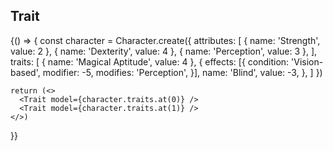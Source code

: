 
## Trait

<Playground>
  {() => {
    const character = Character.create({
      attributes: [
        { name: 'Strength', value: 2 },
        { name: 'Dexterity', value: 4 },
        { name: 'Perception', value: 3 },
      ],
      traits: [
        { name: 'Magical Aptitude', value: 4 },
        {
          effects: [{
            condition: 'Vision-based',
            modifier: -5,
            modifies: 'Perception',
          }],
          name: 'Blind',
          value: -3,
        },
      ]
    })

    return (<>
      <Trait model={character.traits.at(0)} />
      <Trait model={character.traits.at(1)} />
    </>)
  }}
</Playground>
